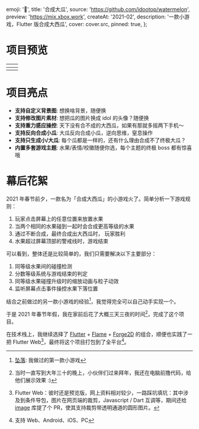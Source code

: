 
  emoji: '🍉',
  title: '合成大瓜',
  source: 'https://github.com/idootop/watermelon',
  preview: 'https://mix.xbox.work',
  createAt: '2021-02',
  description: '一款小游戏，Flutter 版合成大西瓜',
  cover: cover.src,
  pinned: true,
};

# 项目预览





| <TableImage src={play.src} alt='游戏首页'/>  | <TableImage src={win.src} alt='最终得分'/> |
| :------------------------------------------: | ------------------------------------------ |
| <TableImage src={inner.src} alt='多种主题'/> | <TableImage src={img.src} alt='更换贴图'/> |

# 项目亮点

- **支持自定义背景图**: 想换啥背景，随便换
- **支持修改图片素材**: 想把瓜的图片换成 idol 的头像？随便换
- **支持重力感应操控**: 天下没有合不成的大西瓜，如果有那就多摇两下手机～
- **支持反向合成小瓜**: 大瓜反向合成小瓜，逆向思维，窒息操作
- **支持只生成小/大瓜**: 每个瓜都是一样的，还有什么理由合成不了终极大瓜？
- **内置多套游戏主题**: 水果/表情/校徽随便你选，每个主题的终极 boss 都有惊喜哦

# 幕后花絮

2021 年春节前夕，一款名为「合成大西瓜」的小游戏火了。简单分析一下游戏规则：

1. 玩家点击屏幕上的任意位置来放置水果
2. 当两个相同的水果碰到一起时会合成更高等级的水果
3. 通过不断合成，最终合成出大西瓜时， 玩家胜利
4. 水果超过屏幕顶部的警戒线时，游戏结束

可以看到，整体还是比较简单的，我们只需要解决以下主要部分：

1. 同等级水果间的碰撞检测
2. 分数等级系统与游戏结束的判定
3. 同等级水果碰撞升级时的缩放动画与粒子动效
4. 监听屏幕点击事件操控水果下落位置

结合之前做过的另一款小游戏的经验[^1]，我觉得完全可以自己动手实现一个。

于是 2021 年春节年假，我在家前后花了大概三天三夜的时间[^2]，完成了这个项目。

在技术栈上，我继续选择了 [Flutter](https://flutter.dev/) + [Flame](https://flame-engine.org/) + [Forge2D](https://github.com/flame-engine/forge2d) 的组合，顺便也实践了一把 Flutter Web[^3]，最终将这个项目打包到了全平台[^4]。

[^1]: [坠落](/projects/game/fall-down): 我做过的第一款小游戏
[^2]: 当时一直写到大年三十的晚上，小伙伴们过来拜年，我还在电脑前撸代码，给他们展示效果 :)
[^3]: Flutter Web：彼时还是预览版，网上资料相对较少，一路踩坑填坑：其中涉及到条件导包，图片在网页端的裁剪，Javascript / Dart 互调等，期间还给 [image](https://pub.dev/packages/image) 库提了个 PR，使其支持裁剪带透明通道的圆形图片。
[^4]: 支持 Web、Android、iOS、PC
